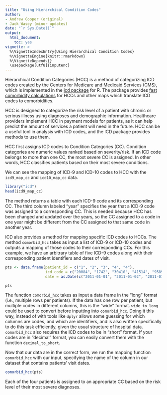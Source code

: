 ```yaml
---
title: "Using Hierarchical Condition Codes"
author:
- Andrew Cooper (original)
- Jack Wasey (minor updates)
date: "`r Sys.Date()`"
output:
  html_document:
    toc: yes
vignette: >
  %\VignetteIndexEntry{Using Hierarchical Condition Codes}
  %\VignetteEngine{knitr::rmarkdown}
  %\VignetteDepends{}
  \usepackage[utf8]{inputenc}
---
```


Hierarchical Condition Categories (HCC) is a method of categorizing ICD codes created by the Centers for Medicare and Medicaid Services (CMS), which is implemented in the [icd package](https://cran.r-project.org/package=icd) for R. The package provides [fast comorbidity calculations](introduction.html) for HCCs and other maps which translate ICD codes to comorbidities.

HCC is designed to categorize the risk level of a patient with chronic or serious illness using diagnoses and demographic information. Healthcare providers implement HCC in payment models for patients, as it can help predict the amount of services a patient will need in the future. HCC can be a useful tool in analysis with ICD codes, and the ICD package provides methods to use them.

HCC first assigns ICD codes to Condition Categories (CC). Condition categories are numeric values ranked based on severity/risk. If an ICD code belongs to more than one CC, the most severe CC is assigned. In other words, HCC classifies patients based on their most severe conditions.

We can see the mapping of ICD-9 and ICD-10 codes to HCC with the `icd9_map_cc` and `icd10_map_cc` data.

```r
library("icd")
head(icd9_map_cc)
```

The method returns a table with each ICD-9 code and its corresponding CC. The third column labeled "year" specifies the year that a ICD-9 code was assigned to a corresponding CC. This is needed because HCC has been changed and updated over the years, so the CC assigned to a code in one year might be different from the CC assigned to that same code in another year.

ICD also provides a method for mapping specific ICD codes to HCCs. The method `comorbid_hcc` takes as input a list of ICD-9 or ICD-10 codes and outputs a mapping of those codes to their corresponding CCs. For this example, we have an arbitrary table of five ICD-9 codes along with their corresponding patient identifiers and dates of visit.

```r
pts <- data.frame(patient_id = c("1", "2", "3", "4", "4"),
                  icd_code = c("20084", "1742", "30410", "41514", "95893"), 
                  date = as.Date(c("2011-01-01", "2011-01-02", "2011-01-03", "2011-01-04", "2011-01-04")))

pts
```

The function `comorbid_hcc` takes as input a data frame in the "long" format (i.e., multiple rows per patients). If the data has one row per patient, but multiple codes in different columns, this is the "wide" format. `wide_to_long` could be used to convert before inputting into `comorbid_hcc`. Doing it this way, instead of with tools like `dplyr` allows some guessing for which columns are codes, and which are identifiers, and is also written specifically to do this task efficiently, given the usual structure of hospital data. `comorbid_hcc` also requires the ICD codes to be in "short" format. If your codes are in "decimal" format, you can easily convert them with the function `decimal_to_short`.

Now that our data are in the correct form, we run the mapping function `comorbid_hcc` with our input, specifying the name of the column in our dataset that contains patients' visit dates.

```r
comorbid_hcc(pts)
```

Each of the four patients is assigned to an appropriate CC based on the risk level of their most severe diagnoses.
